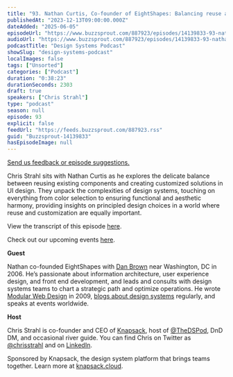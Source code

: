 ```yaml
---
title: "93. Nathan Curtis, Co-founder of EightShapes: Balancing reuse and customization in UI Design"
publishedAt: "2023-12-13T09:00:00.000Z"
dateAdded: "2025-06-05"
episodeUrl: "https://www.buzzsprout.com/887923/episodes/14139833-93-nathan-curtis-co-founder-of-eightshapes-balancing-reuse-and-customization-in-ui-design.mp3"
audioUrl: "https://www.buzzsprout.com/887923/episodes/14139833-93-nathan-curtis-co-founder-of-eightshapes-balancing-reuse-and-customization-in-ui-design.mp3"
podcastTitle: "Design Systems Podcast"
showSlug: "design-systems-podcast"
localImages: false
tags: ["Unsorted"]
categories: ["Podcast"]
duration: "0:38:23"
durationSeconds: 2303
draft: true
speakers: ["Chris Strahl"]
type: "podcast"
season: null
episode: 93
explicit: false
feedUrl: "https://feeds.buzzsprout.com/887923.rss"
guid: "Buzzsprout-14139833"
hasEpisodeImage: null
---
```

[Send us feedback or episode suggestions.](https://www.buzzsprout.com/twilio/text_messages/887923/open_sms)

Chris Strahl sits with Nathan Curtis as he explores the delicate balance between reusing existing components and creating customized solutions in UI design. They unpack the complexities of design systems, touching on everything from color selection to ensuring functional and aesthetic harmony, providing insights on principled design choices in a world where reuse and customization are equally important.

View the transcript of this episode [here](https://docs.google.com/document/d/1yn-shcYgwHAr7Z2Ai7yg5GRi8usJUlB2/edit).

Check out our upcoming events [here](https://www.knapsack.cloud/events).

**Guest**

Nathan co-founded EightShapes with [Dan Brown](https://eightshapes.com/dan-brown/) near Washington, DC in 2006. He’s passionate about information architecture, user experience design, and front end development, and leads and consults with design systems teams to chart a strategic path and optimize operations. He wrote [Modular Web Design](https://www.amazon.com/Modular-Web-Design-Components-Documentation/dp/0321601351) in 2009, [blogs about design systems](https://eightshapes.com/components/) regularly, and speaks at events worldwide.

**Host**

Chris Strahl is co-founder and CEO of [Knapsack](https://www.knapsack.cloud/), host of [@TheDSPod](https://twitter.com/thedspod), DnD DM, and occasional river guide. You can find Chris on Twitter as [@chrisstrahl](https://twitter.com/chrisstrahl) and on [LinkedIn](https://www.linkedin.com/in/chrisstrahl/).

Sponsored by Knapsack, the design system platform that brings teams together. Learn more at [knapsack.cloud](https://www.knapsack.cloud/?utm_source=podcast).
